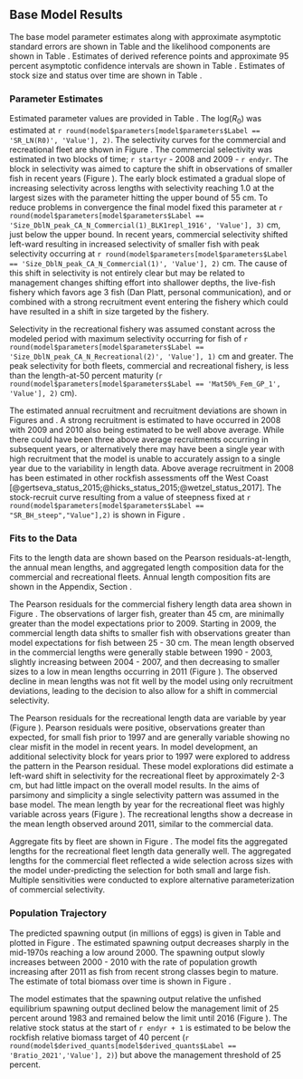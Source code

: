 ## Base Model Results

The base model parameter estimates along with approximate asymptotic standard errors are shown in Table \ref{tab:params} and the likelihood components are shown in Table \ref{tab:likes}. Estimates of derived reference points and approximate 95 percent asymptotic confidence intervals are shown in Table \ref{tab:referenceES}. Estimates of stock size and status over time are shown in Table \ref{tab:timeseries}. 

### Parameter Estimates

Estimated parameter values are provided in Table \ref{tab:params}. The log($R_0$) was estimated at `r round(model$parameters[model$parameters$Label == 'SR_LN(R0)', 'Value'], 2)`. The selectivity curves for the commercial and recreational fleet are shown in Figure \ref{fig:selex}. The commercial selectivity was estimated in two blocks of time; `r startyr` - 2008 and 2009 - `r endyr`. The block in selectivity was aimed to capture the shift in observations of smaller fish in recent years (Figure \ref{fig:com-len-data}). The early block estimated a gradual slope of increasing selectivity across lengths with selectivity reaching 1.0 at the largest sizes with the parameter hitting the upper bound of 55 cm.  To reduce problems in convergence the final model fixed this parameter at `r round(model$parameters[model$parameters$Label == 'Size_DblN_peak_CA_N_Commercial(1)_BLK1repl_1916', 'Value'], 3)` cm, just below the upper bound. In recent years, commercial selectivity shifted left-ward resulting in increased selectivity of smaller fish with peak selectivity occurring at `r round(model$parameters[model$parameters$Label == 'Size_DblN_peak_CA_N_Commercial(1)', 'Value'], 2)` cm. The cause of this shift in selectivity is not entirely clear but may be related to management changes shifting effort into shallower depths, the live-fish fishery which favors age 3 fish (Dan Platt, personal communication), and or combined with a strong recruitment event entering the fishery which could have resulted in a shift in size targeted by the fishery. 

Selectivity in the recreational fishery was assumed constant across the modeled period with maximum selectivity occurring for fish of `r round(model$parameters[model$parameters$Label == 'Size_DblN_peak_CA_N_Recreational(2)', 'Value'], 1)` cm and greater. The peak selectivity for both fleets, commercial and recreational fishery, is less than the length-at-50 percent maturity (`r round(model$parameters[model$parameters$Label == 'Mat50%_Fem_GP_1', 'Value'], 2)` cm). 

The estimated annual recruitment and recruitment deviations are shown in  Figures \ref{fig:recruits} and \ref{fig:rec-devs}. A strong recruitment is estimated to have occurred in 2008 with 2009 and 2010 also being estimated to be well above average. While there could have been three above average recruitments occurring in subsequent years, or alternatively there may have been a single year with high recruitment that the model is unable to accurately assign to a single year due to the variability in length data. Above average recruitment in 2008 has been estimated in other rockfish assessments off the West Coast [@gertseva_status_2015;@hicks_status_2015;@wetzel_status_2017]. The stock-recruit curve resulting from a value of steepness fixed at `r round(model$parameters[model$parameters$Label == "SR_BH_steep","Value"],2)` is shown in Figure \ref{fig:bh-curve}. 

### Fits to the Data

Fits to the length data are shown based on the Pearson residuals-at-length, the annual mean lengths, and aggregated length composition data for the commercial and recreational fleets. Annual length composition fits are shown in the Appendix, Section \ref{append-fit}.  

The Pearson residuals for the commercial fishery length data area shown in Figure \ref{fig:com-pearson}. The observations of larger fish, greater than 45 cm, are minimally greater than the model expectations prior to 2009. Starting in 2009, the commercial length data shifts to smaller fish with observations greater than model expectations for fish between 25 - 30 cm. The mean length observed in the commercial lengths were generally stable between 1990 - 2003, slightly increasing between 2004 - 2007, and then decreasing to smaller sizes to a low in mean lengths occurring in 2011 (Figure \ref{fig:com-mean-len-fit}). The observed decline in mean lengths was not fit well by the model using only recruitment deviations, leading to the decision to also allow for a shift in commercial selectivity.  

The Pearson residuals for the recreational length data are variable by year (Figure \ref{fig:rec-pearson}). Pearson residuals were positive, observations greater than expected, for small fish prior to 1997 and are generally variable showing no clear misfit in the model in recent years. In model development, an additional selectivity block for years prior to 1997 were explored to address the pattern in the Pearson residual. These model explorations did estimate a left-ward shift in selectivity for the recreational fleet by approximately 2-3 cm, but had little impact on the overall model results. In the aims of parsimony and simplicity a single selectivity pattern was assumed in the base model. The mean length by year for the recreational fleet was highly variable across years (Figure \ref{fig:rec-mean-len-fit}). The recreational lengths show a decrease in the mean length observed around 2011, similar to the commercial data.

Aggregate fits by fleet are shown in Figure \ref{fig:agg-len-fit}.  The model fits the aggregated lengths for the recreational fleet length data generally well. The aggregated lengths for the commercial fleet reflected a wide selection across sizes with the model under-predicting the selection for both small and large fish. Multiple sensitivities were conducted to explore alternative parameterization of commercial selectivity. 

### Population Trajectory

The predicted spawning output (in millions of eggs) is given in Table \ref{tab:timeseries} and plotted in Figure \ref{fig:ssb}. The estimated spawning output decreases sharply in the mid-1970s reaching a low around 2000. The spawning output slowly increases between 2000 - 2010 with the rate of population growth increasing after 2011 as fish from recent strong classes begin to mature. The estimate of total biomass over time is shown in Figure \ref{fig:tot-bio}.

The model estimates that the spawning output relative the unfished equilibrium spawning output declined below the management limit of 25 percent around 1983 and remained below the limit until 2016 (Figure \ref{fig:depl}). The relative stock status at the start of `r endyr + 1` is estimated to be below the rockfish relative biomass target of 40 percent (`r round(model$derived_quants[model$derived_quants$Label == 'Bratio_2021','Value'], 2)`) but above the management threshold of 25 percent.   
